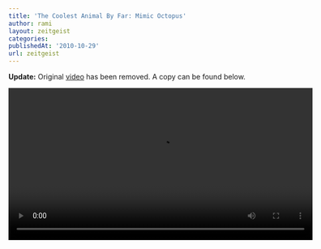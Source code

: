 ```yaml
---
title: 'The Coolest Animal By Far: Mimic Octopus'
author: rami
layout: zeitgeist
categories:
publishedAt: '2010-10-29'
url: zeitgeist
---
```


__Update:__ Original [video](http://www.youtube.com/watch?v=ygh1-ul6E94?wmode=transparent) has been removed. A copy can be found below.


<video controls width="600">
    <source src="/assets/videos/content/zeitgeist/the-coolest-animal-by-far-mimic-octopus.mp4"
            type="video/mp4"/>
    Sorry, your browser doesn't support embedded videos.
</video>

